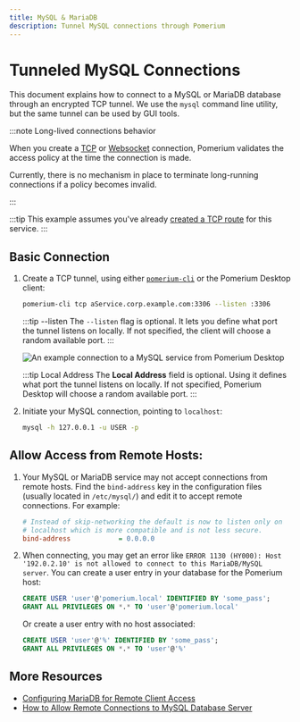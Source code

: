```yaml
---
title: MySQL & MariaDB
description: Tunnel MySQL connections through Pomerium
---
```



# Tunneled MySQL Connections

This document explains how to connect to a MySQL or MariaDB database through an encrypted TCP tunnel. We use the `mysql` command line utility, but the same tunnel can be used by GUI tools.

:::note Long-lived connections behavior

When you create a [TCP](/docs/capabilities/tcp#connect-to-tcp-routes) or [Websocket](/docs/reference/routes/timeouts#websocket-connections) connection, Pomerium validates the access policy at the time the connection is made.

Currently, there is no mechanism in place to terminate long-running connections if a policy becomes invalid.

:::

:::tip
This example assumes you've already [created a TCP route](/docs/capabilities/tcp#configure-routes) for this service.
:::

 ## Basic Connection

 1. Create a TCP tunnel, using either [`pomerium-cli`](/docs/deploy/clients/pomerium-cli) or the Pomerium Desktop client:

    <Tabs>
    <TabItem value="pomerium-cli" label="pomerium-cli">

    ```bash
    pomerium-cli tcp aService.corp.example.com:3306 --listen :3306
    ```

    :::tip --listen
    The `--listen` flag is optional. It lets you define what port the tunnel listens on locally. If not specified, the client will choose a random available port.
    :::

    </TabItem>
    <TabItem value="Pomerium Desktop" label="Pomerium Desktop">

    ![An example connection to a MySQL service from Pomerium Desktop](img/desktop/example-mysql-connection.png)

    :::tip Local Address
    The **Local Address** field is optional. Using it defines what port the tunnel listens on locally. If not specified, Pomerium Desktop will choose a random available port.
    :::

    </TabItem>
    </Tabs>

1. Initiate your MySQL connection, pointing to `localhost`:

    ```bash
    mysql -h 127.0.0.1 -u USER -p
    ```

## Allow Access from Remote Hosts:

1. Your MySQL or MariaDB service may not accept connections from remote hosts. Find the `bind-address` key in the configuration files (usually located in `/etc/mysql/`) and edit it to accept remote connections. For example:

    ```ini
    # Instead of skip-networking the default is now to listen only on
    # localhost which is more compatible and is not less secure.
    bind-address            = 0.0.0.0
    ```

1. When connecting, you may get an error like `ERROR 1130 (HY000): Host '192.0.2.10' is not allowed to connect to this MariaDB/MySQL server`. You can create a user entry in your database for the Pomerium host:

    ```sql
    CREATE USER 'user'@'pomerium.local' IDENTIFIED BY 'some_pass';
    GRANT ALL PRIVILEGES ON *.* TO 'user'@'pomerium.local'
    ```

    Or create a user entry with no host associated:

    ```sql
    CREATE USER 'user'@'%' IDENTIFIED BY 'some_pass';
    GRANT ALL PRIVILEGES ON *.* TO 'user'@'%'
    ```

## More Resources

- [Configuring MariaDB for Remote Client Access](https://mariadb.com/kb/en/configuring-mariadb-for-remote-client-access/)
- [How to Allow Remote Connections to MySQL Database Server](https://linuxize.com/post/mysql-remote-access/)
